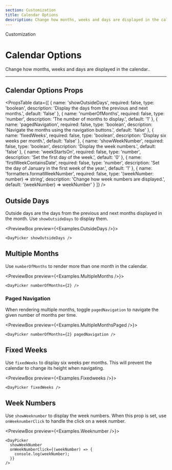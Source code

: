 ```yaml
---
section: Customization
title: Calendar Options
description: Change how months, weeks and days are displayed in the calendar.
---
```


<SectionTitle>Customization</SectionTitle>

# Calendar Options

<Description>
  Change how months, weeks and days are displayed in the calendar..
</Description>

---

## Calendar Options Props

<PropsTable
  data={[
    {
      name: 'showOutsideDays',
      required: false,
      type: 'boolean',
      description: 'Display the days from the previous and next months.',
      default: 'false'
    },
    {
      name: 'numberOfMonths',
      required: false,
      type: 'number',
      description: 'The number of months to display.',
      default: '1'
    },
    {
      name: 'pagedNavigation',
      required: false,
      type: 'boolean',
      description: 'Navigate the months using the navigation buttons.',
      default: 'false'
    },
    {
      name: 'fixedWeeks',
      required: false,
      type: 'boolean',
      description: 'Display six weeks per month.',
      default: 'false'
    },
    {
      name: 'showWeekNumber',
      required: false,
      type: 'boolean',
      description: 'Display the week numbers.',
      default: 'false'
    },
    {
      name: 'weekStartsOn',
      required: false,
      type: 'number',
      description: 'Set the first day of the week.',
      default: '0'
    },
    {
      name: 'firstWeekContainsDate',
      required: false,
      type: 'number',
      description: 'Set the day of January in the first week of the year.',
      default: '1'
    },
    {
      name: 'formatters.formatWeekNumber',
      required: false,
      type: '(weekNumber: number) => string',
      description: 'Change how week numbers are displayed.',
      default: '(weekNumber) => weekNumber'
    }
  ]}
/>

## Outside Days

Outside days are the days from the previous and next months displayed in the month. Use `showOutsideDays` to display them.

<PreviewBox preview={<Examples.OutsideDays />}>
  ```tsx
  <DayPicker showOutsideDays />
  ```
</PreviewBox>

## Multiple Months

Use `numberOfMonths` to render more than one month in the calendar.

<PreviewBox preview={<Examples.MultipleMonths />}>
  ```tsx
  <DayPicker numberOfMonths={2} />
  ```
</PreviewBox>

### Paged Navigation

When rendering multiple months, toggle `pagedNavigation` to navigate the given number of months per time.

<PreviewBox preview={<Examples.MultipleMonthsPaged />}>
  ```tsx
  <DayPicker numberOfMonths={2} pagedNavigation />
  ```
</PreviewBox>

## Fixed Weeks

Use `fixedWeeks` to display six weeks per months. This will prevent the calendar
to change its height when navigating.

<PreviewBox preview={<Examples.Fixedweeks />}>
  ```tsx
  <DayPicker fixedWeeks />
  ```
</PreviewBox>

## Week Numbers

Use `showWeeknumber` to display the week numbers. When this prop is set, use
`onWeeknumberClick` to handle the click on a week number.

<PreviewBox preview={<Examples.Weeknumber />}>
  ```tsx
  <DayPicker
    showWeekNumber
    onWeekNumberClick={(weekNumber) => {
      console.log(weekNumber);
    }}
  />
  ```
</PreviewBox>
